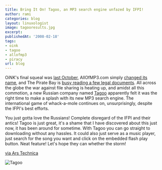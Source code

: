 ```yaml
---
title: Bring It On! Tagoo, an MP3 search engine unfazed by IFPI!
author: rami
categories: blog
layout: linuxologist
image: tagooresults.jpg
excerpt:
publishedAt: '2008-02-18'
tags:
- oink
- tagoo
- allofmp3
- piracy
url: blog
---
```


OiNK's final squeal was [last October](http://arstechnica.com/news.ars/post/20071023-police-ifpi-make-bacon-of-oink-bittorrent-tracker.html), AllOfMP3.com simply [changed its name](http://arstechnica.com/news.ars/post/20070703-allofmp3-com-breathes-its-final-breath.html), and The Pirate Bay is [busy reading a few legal documents](http://arstechnica.com/news.ars/post/20080114-swedish-prosecutors-dump-4000-legal-docs-on-the-pirate-bay.html). All across the globe the war against file sharing is heating up, and amidst all this commotion, a new Russian company named [Tagoo](http://www.tagoo.ru) apparently felt it was the right time to make a splash with its new MP3 search engine. The international game of whack-a-mole continues on, unsurprisingly, despite the IFPI's best efforts.

You just gotta love the Russians! Complete disregard of the IFPI and their antics! Tagoo is just great, it's a shame that I have discovered about this just now, it has been around for sometime. With Tagoo you can go straight to downloading without any hassles. It could also just serve as a music player, just search for the song you want and click on the embedded flash play button. Neat feature! Let's hope they can whether the storm! 

[via Ars Technica](http://arstechnica.com/news.ars/post/20080217-tagoo-youre-it-new-mp3-search-engine-unfazed-by-ifpi.html)

![Tagoo](/assets/images/content/blog/tagooresults.jpg)
